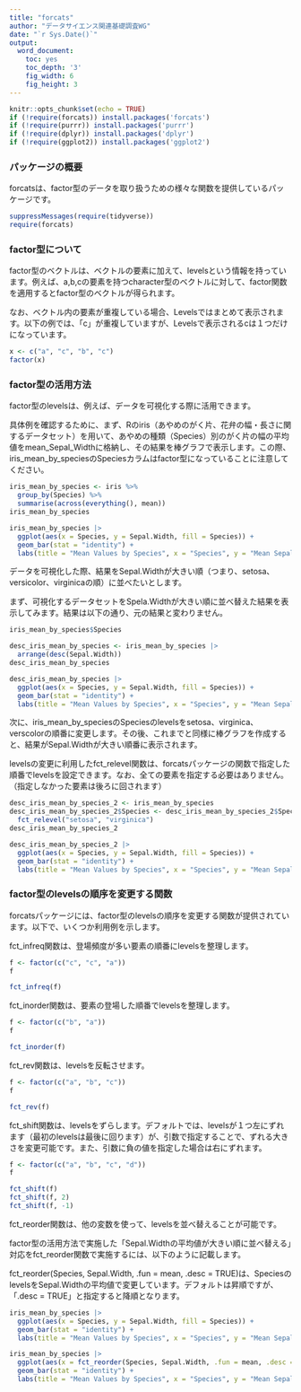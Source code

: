 ```yaml
---
title: "forcats"
author: "データサイエンス関連基礎調査WG"
date: "`r Sys.Date()`"
output:
  word_document:
    toc: yes
    toc_depth: '3'
    fig_width: 6
    fig_height: 3
---
```


```r
knitr::opts_chunk$set(echo = TRUE)
if (!require(forcats)) install.packages('forcats')
if (!require(purrr)) install.packages('purrr')
if (!require(dplyr)) install.packages('dplyr')
if (!require(ggplot2)) install.packages('ggplot2')
```

### パッケージの概要

forcatsは、factor型のデータを取り扱うための様々な関数を提供しているパッケージです。

```r
suppressMessages(require(tidyverse))
require(forcats)
```

### factor型について

factor型のベクトルは、ベクトルの要素に加えて、levelsという情報を持っています。例えば、a,b,cの要素を持つcharacter型のベクトルに対して、factor関数を適用するとfactor型のベクトルが得られます。

なお、ベクトル内の要素が重複している場合、Levelsではまとめて表示されます。以下の例では、「c」が重複していますが、Levelsで表示されるcは１つだけになっています。

```r
x <- c("a", "c", "b", "c")
factor(x)
```
### factor型の活用方法

factor型のlevelsは、例えば、データを可視化する際に活用できます。

具体例を確認するために、まず、Rのiris（あやめのがく片、花弁の幅・長さに関するデータセット）を用いて、あやめの種類（Species）別のがく片の幅の平均値をmean_Sepal_Widthに格納し、その結果を棒グラフで表示します。この際、iris_mean_by_speciesのSpeciesカラムはfactor型になっていることに注意してください。

```r
iris_mean_by_species <- iris %>%
  group_by(Species) %>%
  summarise(across(everything(), mean))
iris_mean_by_species

iris_mean_by_species |>
  ggplot(aes(x = Species, y = Sepal.Width, fill = Species)) +
  geom_bar(stat = "identity") +
  labs(title = "Mean Values by Species", x = "Species", y = "Mean Sepal.Width")
```

データを可視化した際、結果をSepal.Widthが大きい順（つまり、setosa、versicolor、virginicaの順）に並べたいとします。

まず、可視化するデータセットをSpela.Widthが大きい順に並べ替えた結果を表示してみます。結果は以下の通り、元の結果と変わりません。

```r
iris_mean_by_species$Species

desc_iris_mean_by_species <- iris_mean_by_species |>
  arrange(desc(Sepal.Width))
desc_iris_mean_by_species

desc_iris_mean_by_species |>
  ggplot(aes(x = Species, y = Sepal.Width, fill = Species)) +
  geom_bar(stat = "identity") +
  labs(title = "Mean Values by Species", x = "Species", y = "Mean Sepal.Width")
```

次に、iris_mean_by_speciesのSpeciesのlevelsをsetosa、virginica、verscolorの順番に変更します。その後、これまでと同様に棒グラフを作成すると、結果がSepal.Widthが大きい順番に表示されます。

levelsの変更に利用したfct_relevel関数は、forcatsパッケージの関数で指定した順番でlevelsを設定できます。なお、全ての要素を指定する必要はありません。（指定しなかった要素は後ろに回されます）

```r
desc_iris_mean_by_species_2 <- iris_mean_by_species
desc_iris_mean_by_species_2$Species <- desc_iris_mean_by_species_2$Species |>
  fct_relevel("setosa", "virginica")
desc_iris_mean_by_species_2

desc_iris_mean_by_species_2 |>
  ggplot(aes(x = Species, y = Sepal.Width, fill = Species)) +
  geom_bar(stat = "identity") +
  labs(title = "Mean Values by Species", x = "Species", y = "Mean Sepal.Width")
```

### factor型のlevelsの順序を変更する関数

forcatsパッケージには、factor型のlevelsの順序を変更する関数が提供されています。以下で、いくつか利用例を示します。

fct_infreq関数は、登場頻度が多い要素の順番にlevelsを整理します。

```r
f <- factor(c("c", "c", "a"))
f

fct_infreq(f)
```

fct_inorder関数は、要素の登場した順番でlevelsを整理します。

```r
f <- factor(c("b", "a"))
f

fct_inorder(f)
```

fct_rev関数は、levelsを反転させます。

```r
f <- factor(c("a", "b", "c"))
f

fct_rev(f)
```

fct_shift関数は、levelsをずらします。デフォルトでは、levelsが１つ左にずれます（最初のlevelsは最後に回ります）が、引数で指定することで、ずれる大きさを変更可能です。また、引数に負の値を指定した場合は右にずれます。

```r
f <- factor(c("a", "b", "c", "d"))
f

fct_shift(f)
fct_shift(f, 2)
fct_shift(f, -1)
```

fct_reorder関数は、他の変数を使って、levelsを並べ替えることが可能です。

factor型の活用方法で実施した「Sepal.Widthの平均値が大きい順に並べ替える」対応をfct_reorder関数で実施するには、以下のように記載します。

fct_reorder(Species, Sepal.Width, .fun = mean, .desc = TRUE)は、SpeciesのlevelsをSepal.Widthの平均値で変更しています。デフォルトは昇順ですが、「.desc = TRUE」と指定すると降順となります。

```r
iris_mean_by_species |>
  ggplot(aes(x = Species, y = Sepal.Width, fill = Species)) +
  geom_bar(stat = "identity") +
  labs(title = "Mean Values by Species", x = "Species", y = "Mean Sepal.Width")

iris_mean_by_species |>
  ggplot(aes(x = fct_reorder(Species, Sepal.Width, .fun = mean, .desc = TRUE), y = Sepal.Width, fill = Species)) +
  geom_bar(stat = "identity") +
  labs(title = "Mean Values by Species", x = "Species", y = "Mean Sepal.Width")
```